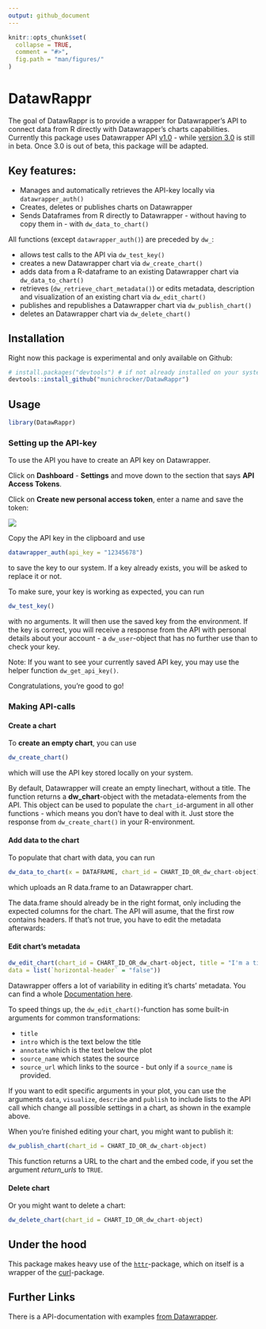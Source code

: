 ```yaml
---
output: github_document
---
```


```r
knitr::opts_chunk$set(
  collapse = TRUE,
  comment = "#>",
  fig.path = "man/figures/"
)
```

# DatawRappr

The goal of DatawRappr is to provide a wrapper for Datawrapper's API to connect data from R directly with Datawrapper's charts capabilities. Currently this package uses Datawrapper API [v1.0](https://developer.datawrapper.de/docs) - while [version 3.0](https://developer.datawrapper.de/v3.0/docs) is still in beta. Once 3.0 is out of beta, this package will be adapted.

## Key features:

* Manages and automatically retrieves the API-key locally via `datawrapper_auth()`
* Creates, deletes or publishes charts on Datawrapper
* Sends Dataframes from R directly to Datawrapper - without having to copy them in - with `dw_data_to_chart()`

All functions (except `datawrapper_auth()`) are preceded by `dw_`:

* allows test calls to the API via `dw_test_key()`
* creates a new Datawrapper chart via `dw_create_chart()`
* adds data from a R-dataframe to an existing Datawrapper chart via `dw_data_to_chart()`
* retrieves (`dw_retrieve_chart_metadata()`) or edits metadata, description and visualization of an existing chart via `dw_edit_chart()`
* publishes and republishes a Datawrapper chart via `dw_publish_chart()`
* deletes an Datawrapper chart via `dw_delete_chart()`

## Installation

Right now this package is experimental and only available on Github:

```r
# install.packages("devtools") # if not already installed on your system
devtools::install_github("munichrocker/DatawRappr")
```

## Usage

```r
library(DatawRappr)
```

### Setting up the API-key

To use the API you have to create an API key on Datawrapper.

Click on **Dashboard** - **Settings** and move down to the section that says **API Access Tokens**.

Click on **Create new personal access token**, enter a name and save the token:

![](man/figures/gif_api_key.gif)

Copy the API key in the clipboard and use

```r
datawrapper_auth(api_key = "12345678")
```

to save the key to our system. If a key already exists, you will be asked to replace it or not.

To make sure, your key is working as expected, you can run

```r
dw_test_key()
```

with no arguments. It will then use the saved key from the environment. If the key is correct, you will receive a response from the API with personal details about your account - a `dw_user`-object that has no further use than to check your key.

Note: If you want to see your currently saved API key, you may use the helper function `dw_get_api_key()`.

Congratulations, you're good to go!

### Making API-calls

#### Create a chart

To **create an empty chart**, you can use

```r
dw_create_chart()
```

which will use the API key stored locally on your system. 

By default, Datawrapper will create an empty linechart, without a title. The function returns a **dw_chart**-object with the metadata-elements from the API. This object can be used to populate the `chart_id`-argument in all other functions - which means you don't have to deal with it. Just store the response from `dw_create_chart()` in your R-environment.

#### Add data to the chart

To populate that chart with data, you can run

```r
dw_data_to_chart(x = DATAFRAME, chart_id = CHART_ID_OR_dw_chart-object)
```

which uploads an R data.frame to an Datawrapper chart. 

The data.frame should already be in the right format, only including the expected columns for the chart. The API will asume, that the first row contains headers. If that's not true, you have to edit the metadata afterwards:

#### Edit chart's metadata

```r
dw_edit_chart(chart_id = CHART_ID_OR_dw_chart-object, title = "I'm a title", 
data = list(`horizontal-header` = "false"))
```

Datawrapper offers a lot of variability in editing it's charts' metadata. You can find a whole [Documentation here](https://developer.datawrapper.de/docs/chart-properties-1).

To speed things up, the `dw_edit_chart()`-function has some built-in arguments for common transformations:

* `title`
* `intro` which is the text below the title
* `annotate` which is the text below the plot
* `source_name` which states the source
* `source_url` which links to the source - but only if a `source_name` is provided.

If you want to edit specific arguments in your plot, you can use the arguments `data`, `visualize`, `describe` and `publish` to include lists to the API call which change all possible settings in a chart, as shown in the example above.

When you're finished editing your chart, you might want to publish it:

```r
dw_publish_chart(chart_id = CHART_ID_OR_dw_chart-object)
```

This function returns a URL to the chart and the embed code, if you set the argument _return_urls_ to `TRUE`.

#### Delete chart

Or you might want to delete a chart:

```r
dw_delete_chart(chart_id = CHART_ID_OR_dw_chart-object)
```

## Under the hood

This package makes heavy use of the [`httr`](https://github.com/r-lib/httr)-package, which on itself is a wrapper of the [curl](https://cran.r-project.org/web/packages/curl/index.html)-package.

## Further Links

There is a API-documentation with examples [from Datawrapper](https://developer.datawrapper.de/docs/getting-started).
